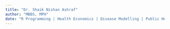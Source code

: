 ```yaml
---
title: "Dr. Shaik Nishan Ashraf"
author: "MBBS, MPH"
date: "R Programming | Health Economics | Disease Modelling | Public Health"
---
```

<style type="text/css">

h1.title {
  text-align: center;
}
h4.author {
  text-align: center;
}
h4.date {
  text-align: center;
}
</style>

<style>
body {
text-align: justify}
</style>

\






